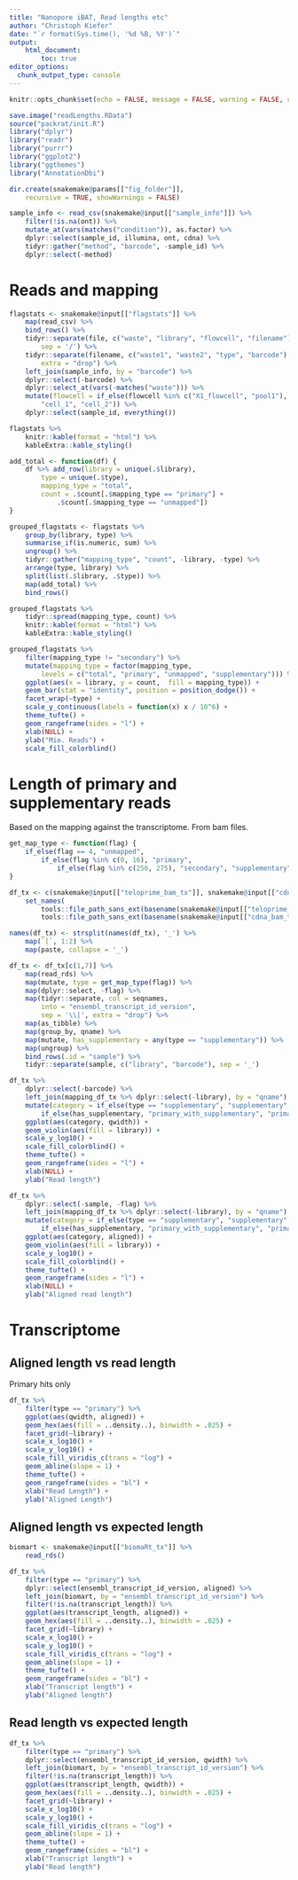 ```yaml
---
title: "Nanopore iBAT, Read lengths etc"
author: "Christoph Kiefer"
date: "`r format(Sys.time(), '%d %B, %Y')`"
output: 
    html_document:
        toc: true
editor_options:
  chunk_output_type: console
---
```


```r
knitr::opts_chunk$set(echo = FALSE, message = FALSE, warning = FALSE, cache = FALSE)
```

```r
save.image("readLengths.RData")
source("packrat/init.R")
library("dplyr")
library("readr")
library("purrr")
library("ggplot2")
library("ggthemes")
library("AnnotationDbi")
```

```r
dir.create(snakemake@params[["fig_folder"]],
    recursive = TRUE, showWarnings = FALSE)
```

```r
sample_info <- read_csv(snakemake@input[["sample_info"]]) %>% 
    filter(!is.na(ont)) %>%
    mutate_at(vars(matches("condition")), as.factor) %>% 
    dplyr::select(sample_id, illumina, ont, cdna) %>% 
    tidyr::gather("method", "barcode", -sample_id) %>% 
    dplyr::select(-method) 
```

# Reads and mapping

```r
flagstats <- snakemake@input[["flagstats"]] %>% 
    map(read_csv) %>% 
    bind_rows() %>%  
    tidyr::separate(file, c("waste", "library", "flowcell", "filename"),
        sep = '/') %>% 
    tidyr::separate(filename, c("waste1", "waste2", "type", "barcode"),
        extra = "drop") %>% 
    left_join(sample_info, by = "barcode") %>% 
    dplyr::select(-barcode) %>% 
    dplyr::select_at(vars(-matches("waste"))) %>% 
    mutate(flowcell = if_else(flowcell %in% c("X1_flowcell", "pool1"),
        "cell_1", "cell_2")) %>% 
    dplyr::select(sample_id, everything())

flagstats %>% 
    knitr::kable(format = "html") %>%
    kableExtra::kable_styling()
```

```r
add_total <- function(df) {
    df %>% add_row(library = unique(.$library), 
        type = unique(.$type),
        mapping_type = "total",
        count = .$count[.$mapping_type == "primary"] +
            .$count[.$mapping_type == "unmapped"]) 
}

grouped_flagstats <- flagstats %>% 
    group_by(library, type) %>%
    summarise_if(is.numeric, sum) %>%
    ungroup() %>% 
    tidyr::gather("mapping_type", "count", -library, -type) %>% 
    arrange(type, library) %>% 
    split(list(.$library, .$type)) %>% 
    map(add_total) %>% 
    bind_rows()

grouped_flagstats %>% 
    tidyr::spread(mapping_type, count) %>% 
    knitr::kable(format = "html") %>%
    kableExtra::kable_styling()

grouped_flagstats %>% 
    filter(mapping_type != "secondary") %>%
    mutate(mapping_type = factor(mapping_type,
        levels = c("total", "primary", "unmapped", "supplementary"))) %>% 
    ggplot(aes(x = library, y = count,  fill = mapping_type)) +
    geom_bar(stat = "identity", position = position_dodge()) +
    facet_wrap(~type) +
    scale_y_continuous(labels = function(x) x / 10^6) +
    theme_tufte() +
    geom_rangeframe(sides = "l") +
    xlab(NULL) + 
    ylab("Mio. Reads") +
    scale_fill_colorblind()
```

# Length of primary and supplementary reads

Based on the mapping against the transcriptome. From bam files.

```r
get_map_type <- function(flag) {
    if_else(flag == 4, "unmapped",
        if_else(flag %in% c(0, 16), "primary",
            if_else(flag %in% c(256, 275), "secondary", "supplementary")))
}
```

```r
df_tx <- c(snakemake@input[["teloprime_bam_tx"]], snakemake@input[["cdna_bam_tx"]]) %>%
    set_names(  
        tools::file_path_sans_ext(basename(snakemake@input[["teloprime_bam_tx"]])),
        tools::file_path_sans_ext(basename(snakemake@input[["cdna_bam_tx"]])))

names(df_tx) <- strsplit(names(df_tx), '_') %>% 
    map(`[`, 1:2) %>% 
    map(paste, collapse = '_')

df_tx <- df_tx[c(1,7)] %>% 
    map(read_rds) %>%  
    map(mutate, type = get_map_type(flag)) %>% 
    map(dplyr::select, -flag) %>% 
    map(tidyr::separate, col = seqnames,
        into = "ensembl_transcript_id_version",
        sep = '\\|', extra = "drop") %>% 
    map(as_tibble) %>% 
    map(group_by, qname) %>% 
    map(mutate, has_supplementary = any(type == "supplementary")) %>% 
    map(ungroup) %>% 
    bind_rows(.id = "sample") %>% 
    tidyr::separate(sample, c("library", "barcode"), sep = '_')
```

```r
df_tx %>% 
    dplyr::select(-barcode) %>% 
    left_join(mapping_df_tx %>% dplyr::select(-library), by = "qname") %>% 
    mutate(category = if_else(type == "supplementary", "supplementary",
        if_else(has_supplementary, "primary_with_supplementary", "primary_wo_supplementary"))) %>% 
    ggplot(aes(category, qwidth)) + 
    geom_violin(aes(fill = library)) +
    scale_y_log10() +
    scale_fill_colorblind() +
    theme_tufte() +
    geom_rangeframe(sides = "l") +
    xlab(NULL) + 
    ylab("Read length")
```

```r
df_tx %>% 
    dplyr::select(-sample, -flag) %>% 
    left_join(mapping_df_tx %>% dplyr::select(-library), by = "qname") %>% 
    mutate(category = if_else(type == "supplementary", "supplementary",
        if_else(has_supplementary, "primary_with_supplementary", "primary_wo_supplementary"))) %>% 
    ggplot(aes(category, aligned)) + 
    geom_violin(aes(fill = library)) +
    scale_y_log10() +
    scale_fill_colorblind() +
    theme_tufte() +
    geom_rangeframe(sides = "l") +
    xlab(NULL) + 
    ylab("Aligned read length")
```


# Transcriptome

## Aligned length vs read length

Primary hits only

```r
df_tx %>% 
    filter(type == "primary") %>% 
    ggplot(aes(qwidth, aligned)) +
    geom_hex(aes(fill = ..density..), binwidth = .025) +
    facet_grid(~library) +
    scale_x_log10() +
    scale_y_log10() +
    scale_fill_viridis_c(trans = "log") +
    geom_abline(slope = 1) +
    theme_tufte() +
    geom_rangeframe(sides = "bl") +
    xlab("Read Length") + 
    ylab("Aligned Length")
```

## Aligned length vs expected length

```r
biomart <- snakemake@input[["biomaRt_tx"]] %>% 
    read_rds()
```

```r
df_tx %>% 
    filter(type == "primary") %>% 
    dplyr::select(ensembl_transcript_id_version, aligned) %>% 
    left_join(biomart, by = "ensembl_transcript_id_version") %>% 
    filter(!is.na(transcript_length)) %>% 
    ggplot(aes(transcript_length, aligned)) +
    geom_hex(aes(fill = ..density..), binwidth = .025) +
    facet_grid(~library) +
    scale_x_log10() +
    scale_y_log10() +
    scale_fill_viridis_c(trans = "log") +
    geom_abline(slope = 1) +
    theme_tufte() +
    geom_rangeframe(sides = "bl") +
    xlab("Transcript length") + 
    ylab("Aligned length")
```

## Read length vs expected length

```r
df_tx %>% 
    filter(type == "primary") %>% 
    dplyr::select(ensembl_transcript_id_version, qwidth) %>% 
    left_join(biomart, by = "ensembl_transcript_id_version") %>% 
    filter(!is.na(transcript_length)) %>% 
    ggplot(aes(transcript_length, qwidth)) +
    geom_hex(aes(fill = ..density..), binwidth = .025) +
    facet_grid(~library) +
    scale_x_log10() +
    scale_y_log10() +
    scale_fill_viridis_c(trans = "log") +
    geom_abline(slope = 1) +
    theme_tufte() +
    geom_rangeframe(sides = "bl") +
    xlab("Transcript length") + 
    ylab("Read length")
```

